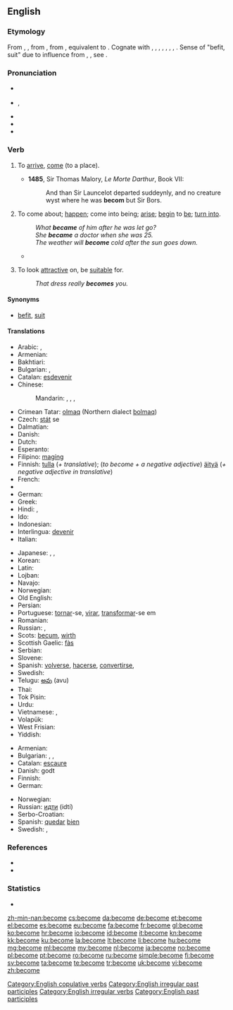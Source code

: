 ==English==

===Etymology===
From {{etyl|enm}} {{term|becomen|lang=enm}}, {{term|bicumen|lang=enm}}, from {{etyl|ang}} {{term|becuman||to come, approach, arrive, enter, meet with, fall in with; happen, befall; befit|lang=ang}}, from {{etyl|gem-pro|en}} {{recons|bikwemanan||to come around, come about, come across, come by|lang=gem-pro}}, equivalent to {{prefix|be|t1=about, around|come}}. Cognate with {{etyl|sco|-}} {{term|becum||to come, arrive, reach a destination|lang=sco}}, {{etyl|frr|-}} {{term|bekommen|lang=frr}}, {{term|bykommen||to come by, obtain, receive|lang=frr}}, {{etyl|fy|-}} {{term|bikomme||to come by, obtain, receive|lang=fy}}, {{etyl|nl|-}} {{term|bekomen||to come by, obtain, receive|lang=nl}}, {{etyl|de|-}} {{term|bekommen||to get, receive, obtain|lang=de}}, {{etyl|sv|-}} {{term|bekomma||to receive, concern|lang=sv}}, {{etyl|got|-}} {{term|||tr=bikwiman|to come upon one, befall|lang=got}}. Sense of "befit, suit" due to influence from {{etyl|enm}} {{term|cweme|lang=enm}}, {{term|icweme|lang=enm}}, see {{l|en|queem}}. {{rfscript|Gothic}}

===Pronunciation===
* {{a|UK}} {{IPA|/bɪˈkʌm/|/bɪˈkʊm/}}
* {{a|US}} {{IPA|/bəˈkʌm/|/bɪˈkʌm/}}, {{X-SAMPA|/b@"kVm, bI"kVm/}}
* {{audio|en-us-become.ogg|Audio (US)}}
* {{rhymes|ʌm}}
* {{hyphenation|be|come}}

===Verb===
{{en-verb|becomes|becoming|'''[[became]]''', ''or (nonstandard)'' '''[[becomed]]'''|become}}

# {{intransitive|obsolete}} To [[arrive]], [[come]] (to a place). {{defdate|9th-18th c.}}
#* '''1485''', Sir Thomas Malory, ''Le Morte Darthur'', Book VII:
#*: And than Sir Launcelot departed suddeynly, and no creature wyst where he was '''becom''' but Sir Bors.
# {{context|copulative}} To come about; [[happen]]; come into being; [[arise]]; [[begin]] to [[be]]; [[turn into]]. {{defdate|from 12th c.}}
#: ''What '''became''' of him after he was let go?''
#: ''She '''became''' a doctor when she was 25.''
#: ''The weather will '''become''' cold after the sun goes down.''
#* {{quote-news
|year=2012
|date=May 13
|author=Alistair Magowan
|title=Sunderland 0-1 Man Utd
|work=BBC Sport
|url=http://www.bbc.co.uk/sport/0/football/17973162
|page=
|passage=Then, as the Sunderland fans' cheers bellowed around the stadium, United's title bid was over when it '''became''' apparent City had pinched a last-gasp winner to seal their first title in 44 years.}}
# {{transitive}} To look [[attractive]] on, be [[suitable]] for. {{defdate|from 14th c.}}
#: ''That dress really '''becomes''' you.''

====Synonyms====
* {{sense|to be suitable for}} [[befit]], [[suit]]

====Translations====
{{trans-top|To begin to be}}
* Arabic: {{t-|ar|أصبح|tr='aSbaHa}},  {{t-|ar|صار|tr=Saara}}
* Armenian: {{t-|hy|դառնալ|tr=daṙnal}}
* Bakhtiari: {{tø|bqi|اویدن|tr=awiðen|sc=fa-Arab}}
* Bulgarian: {{t+|bg|ставам}},  {{t-|bg|случвам се}}
* Catalan: [[esdevenir]]
* Chinese:
*: Mandarin: {{t-|cmn|成|tr=chéng|sc=Hani}},  {{t-|cmn|成為|sc=Hani}},  {{t-|cmn|成为|tr=chéngwéi|sc=Hani}}, {{t-|cmn|了|alt=...了|tr=...le|sc=Hani}} {{qualifier|change of state particle}}
* Crimean Tatar: [[olmaq]] (Northern dialect [[bolmaq]])
* Czech: [[stát]] se
* Dalmatian: {{tø|dlm|deventur}}
* Danish: {{t+|da|blive}}
* Dutch: {{t+|nl|worden}}
* Esperanto: {{t-|eo|iĝi}}
* Filipino: [[magíng]]
* Finnish: [[tulla]] (''+ translative''); (''to become + a negative adjective'') [[äityä]] (''+ negative adjective in translative'')
* French: {{t+|fr|devenir}}
* {{trreq|Georgian}}
* German: {{t+|de|werden}}
* Greek: {{t+|el|γίνομαι|tr=ginomai}}
* Hindi: {{t-|hi|बनना|tr=bannā}},  {{t-|hi|हो जाना|tr=ho jānā}}
* Ido: {{t+|io|divenar}}
* Indonesian: {{t+|id|jadi|alt=menjadi}}
* Interlingua: [[devenir]]
* Italian: {{t+|it|diventare}}
{{trans-mid}}
* Japanese: {{t+|ja|なる|alt=...になる|tr=...-ni naru}},  {{t+|ja|なる|alt=...となる|tr=...-to naru}},  {{t+|ja|成る|tr=なる, naru}}
* Korean: {{t+|ko|되다|tr=doeda|sc=Hang}}
* Latin: {{t+|la|fio|alt=fiō}}
* Lojban: {{t+|jbo|binxo}}
* Navajo: {{tø|nv|hóósįįd}}
* Norwegian: {{t+|no|bli}}
* Old English: {{t-|ang|weorþan}}
* Persian: {{t+|fa|شدن|tr=šodan}}
* Portuguese: [[tornar]]-se, [[virar]], [[transformar]]-se em
* Romanian: {{t+|ro|deveni}}
* Russian: {{t+|ru|становиться|tr=stanovít'sja}} {{impf}},  {{t+|ru|стать|tr=stat'}} {{pf.}}
* Scots: [[becum]], [[wirth]]
* Scottish Gaelic: [[fàs]]
* Serbian: {{t-|sh|postati|sc=Cyrl}}
* Slovene: {{t+|sl|postati}}
* Spanish: [[volver]]se, [[hacer]]se, [[convertir]]se, {{t-|es|llegar a ser}}
* Swedish: {{t+|sv|bli}}
* Telugu: [[అవు]] (avu)
* Thai: {{t+|th|กลาย|tr=glaai}}
* Tok Pisin: {{t-|tpi|kamap}}
* Urdu: {{t-|ur|ہو جانا|tr=ho jānā}}
* Vietnamese: {{t+|vi|trở nên}}, {{t+|vi|trở thành}}
* Volapük: {{t+|vo|vedön}}
* West Frisian: {{t+|fy|wurde}}
* Yiddish: {{t-|yi|ווערן|sc=Hebr}}
{{trans-bottom}}

{{trans-top|To look attractive on, be suitable for}}
* Armenian: {{t-|hy|սազել|tr=sazel}}
* Bulgarian: {{t+|bg|приличам}},  {{t+|bg|подхождам}},  {{t+|bg|отивам}}
* Catalan: [[escaure]]
* Danish: {{t+|da|passe}} godt
* Finnish: {{t+|fi|pukea}}
* German: {{t+|de|stehen}}
{{trans-mid}}
* Norwegian: {{t+|no|kle}}
* Russian: [[идти]] (idtí) {{impf}}
* Serbo-Croatian: {{t-|sh|priličiti|sc=Cyrl}}
* Spanish: [[quedar]] [[bien]]
* Swedish: {{t+|sv|klä}}, {{t+|sv|passa}}
{{trans-bottom}}

===References===
* {{R:Century 1911}}
* {{R:Webster 1913}}

===Statistics===
* {{rank|body|point|letter|347|become|became|second|United}}

[[Category:English copulative verbs]]
[[Category:English irregular past participles]]
[[Category:English irregular verbs]]
[[Category:English past participles]]

[[zh-min-nan:become]]
[[cs:become]]
[[da:become]]
[[de:become]]
[[et:become]]
[[el:become]]
[[es:become]]
[[eu:become]]
[[fa:become]]
[[fr:become]]
[[gl:become]]
[[ko:become]]
[[hr:become]]
[[io:become]]
[[id:become]]
[[it:become]]
[[kn:become]]
[[kk:become]]
[[ku:become]]
[[la:become]]
[[lt:become]]
[[li:become]]
[[hu:become]]
[[mg:become]]
[[ml:become]]
[[my:become]]
[[nl:become]]
[[ja:become]]
[[no:become]]
[[pl:become]]
[[pt:become]]
[[ro:become]]
[[ru:become]]
[[simple:become]]
[[fi:become]]
[[sv:become]]
[[ta:become]]
[[te:become]]
[[tr:become]]
[[uk:become]]
[[vi:become]]
[[zh:become]]